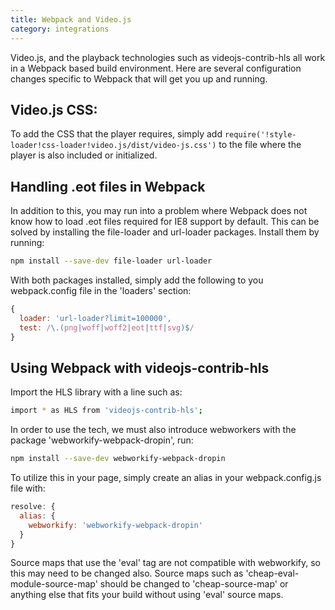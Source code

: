 ```yaml
---
title: Webpack and Video.js
category: integrations
---
```


Video.js, and the playback technologies such as videojs-contrib-hls all work in a Webpack based build environment. Here are several configuration changes specific to Webpack that will get you up and running.

## Video.js CSS:

To add the CSS that the player requires, simply add
`require('!style-loader!css-loader!video.js/dist/video-js.css')` to the file where the player is also included or initialized.

## Handling .eot files in Webpack

In addition to this, you may run into a problem where Webpack does not know how to load .eot files required for IE8 support by default. This can be solved by installing the file-loader and url-loader packages. Install them by running:

```sh
npm install --save-dev file-loader url-loader
```

With both packages installed, simply add the following to you webpack.config file in the 'loaders' section:

```js
{
  loader: 'url-loader?limit=100000',
  test: /\.(png|woff|woff2|eot|ttf|svg)$/
}
```

## Using Webpack with videojs-contrib-hls

Import the HLS library with a line such as:

```sh
import * as HLS from 'videojs-contrib-hls';
```

In order to use the tech, we must also introduce webworkers with the package 'webworkify-webpack-dropin', run:

```sh
npm install --save-dev webworkify-webpack-dropin
```

To utilize this in your page, simply create an alias in your webpack.config.js file with:

```js
resolve: {
  alias: {
    webworkify: 'webworkify-webpack-dropin'
  }
}
```

Source maps that use the 'eval' tag are not compatible with webworkify, so this may need to be changed also. Source maps such as 'cheap-eval-module-source-map' should be changed to 'cheap-source-map' or anything else that fits your build without using 'eval' source maps.
